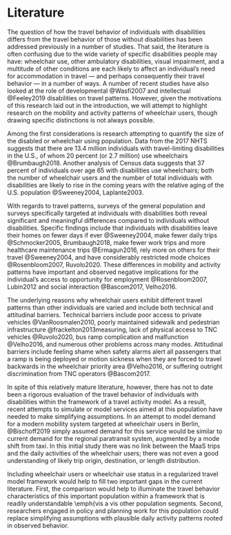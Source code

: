 # Literature {#sec-literature}

The question of how the travel behavior of individuals with disabilities differs
from the travel behavior of those without disabilities has been addressed 
previously in a number of studies. That said, the literature is often confusing
due to the wide variety of specific disabilities people may have: wheelchair use,
other ambulatory disabilities, visual impairment, and a multitude of other 
conditions are each likely to affect an individual's need for accommodation in 
travel --- and perhaps consequently their travel behavior --- in a number of ways.
A number of recent studies have also looked at the role of developmental @Wasfi2007
and intellectual @Feeley2019 disabilities on travel patterns. However,
given the motivations of this research laid out in the introduction, we will attempt to highlight
research on the mobility and activity patterns of wheelchair users, though 
drawing specific distinctions is not always possible.

Among the first considerations is research attempting to quantify the size
of the disabled or wheelchair using population. Data from the 2017 NHTS
suggests that there are 13.4 million individuals with travel-limiting disabilities
in the U.S., of whom 20 percent (or 2.7 million) use wheelchairs @Brumbaugh2018.
Another analysis of Census data suggests that 37 percent of individuals over 
age 65 with disabilities use wheelchairs; both the number of wheelchair users
and the number of total individuals with disabilities are likely to rise 
in the coming years with the relative aging of the U.S. population @Sweeney2004, Laplante2003.

With regards to travel patterns, surveys of the general population and surveys
specifically targeted at individuals with disabilities both reveal significant and
meaningful differences compared to individuals without disabilities. Specific
findings include that individuals with disabilities leave their homes on fewer 
days if ever @Sweeney2004, make fewer daily trips 
@Schmocker2005, Brumbaugh2018, make fewer work trips and more
healthcare maintenance trips @Ermagun2016, rely more on others for their travel @Sweeney2004,
and have considerably restricted mode
choices @Rosenbloom2007, Ruvolo2020. These differences in mobility and activity patterns
have important and observed negative implications for the individual's access to
opportunity for employment @Rosenbloom2007, Lubin2012 and social interaction
@Bascom2017, Velho2016.


The underlying reasons why wheelchair users exhibit different travel patterns
than other individuals are varied and include both technical and attitudinal 
barriers. Technical barriers include poor access to private vehicles
@VanRoosmalen2010, poorly maintained sidewalk and pedestrian infrastructure
@frackelton2013measuring,  lack of physical access to TNC
vehicles @Ruvolo2020, bus ramp complication and malfunction @Velho2016,
and numerous other problems across many modes.
Attitudinal barriers include feeling shame when safety alarms alert all
passengers that a ramp is being deployed or motion sickness when they are forced
to travel backwards in the wheelchair priority area @Velho2016, or 
suffering outright discrimination from TNC operators @Bascom2017.

In spite of this relatively mature literature, however, there has not to
date been a rigorous evaluation of the travel behavior of individuals with 
disabilities within the framework of a travel activity model. As a result,
recent attempts to simulate or model services aimed at this population have
needed to make simplifying assumptions. In an attempt to model demand for a
modern mobility
system targeted at wheelchair users in
Berlin, @Bischoff2019 simply assumed demand for this service
would be similar to current demand for the regional paratransit system, augmented
by a mode shift from taxi. In this initial study there was no link between the
MaaS trips and the daily activities of the wheelchair users; there was not even a
good understanding of likely trip origin, destination, or length distribution.

Including wheelchair users or wheelchair use status in a regularized travel model
framework would help to fill two important gaps in the current literature. First, 
the comparison would help to illuminate the travel behavior characteristics of
this important population within a framework that is readily understandable 
\emph{vis a vis other population segments. Second, researchers engaged in
policy and planning work for this population could replace simplifying assumptions
with plausible daily activity patterns rooted in observed behavior.
